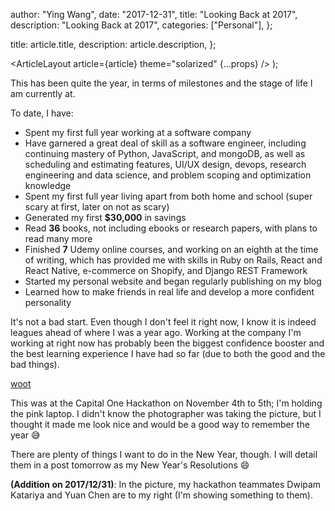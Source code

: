 
  author: "Ying Wang",
  date: "2017-12-31",
  title: "Looking Back at 2017",
  description: "Looking Back at 2017",
  categories: ["Personal"],
};

  title: article.title,
  description: article.description,
};

  <ArticleLayout article={article} theme="solarized" {...props} />
);

This has been quite the year, in terms of milestones and the stage of life I am currently at.

To date, I have:

- Spent my first full year working at a software company
- Have garnered a great deal of skill as a software engineer, including continuing mastery of Python, JavaScript, and mongoDB, as well as scheduling and estimating features, UI/UX design, devops, research engineering and data science, and problem scoping and optimization knowledge
- Spent my first full year living apart from both home and school (super scary at first, later on not as scary)
- Generated my first **$30,000** in savings
- Read **36** books, not including ebooks or research papers, with plans to read many more
- Finished **7** Udemy online courses, and working on an eighth at the time of writing, which has provided me with skills in Ruby on Rails, React and React Native, e-commerce on Shopify, and Django REST Framework
- Started my personal website and began regularly publishing on my blog
- Learned how to make friends in real life and develop a more confident personality

It's not a bad start. Even though I don't feel it right now, I know it is indeed leagues ahead of where I was a year ago. Working at the company I'm working at right now has probably been the biggest confidence booster and the best learning experience I have had so far (due to both the good and the bad things).

[woot](/img/posts/2017/12/31/looking_back_1.jpg)

This was at the Capital One Hackathon on November 4th to 5th; I'm holding the pink laptop. I didn't know the photographer was taking the picture, but I thought it made me look nice and would be a good way to remember the year :sweat_smile:

There are plenty of things I want to do in the New Year, though. I will detail them in a post tomorrow as my New Year's Resolutions :smile:

**(Addition on 2017/12/31)**: In the picture, my hackathon teammates Dwipam Katariya and Yuan Chen are to my right (I'm showing something to them).
